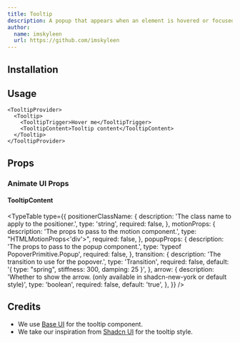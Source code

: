```yaml
---
title: Tooltip
description: A popup that appears when an element is hovered or focused, showing a hint for sighted users.
author:
  name: imskyleen
  url: https://github.com/imskyleen
---
```


<ComponentPreview name="base-tooltip-demo" />

## Installation

<ComponentInstallation name="base-tooltip" />

## Usage

```tsx
<TooltipProvider>
  <Tooltip>
    <TooltipTrigger>Hover me</TooltipTrigger>
    <TooltipContent>Tooltip content</TooltipContent>
  </Tooltip>
</TooltipProvider>
```

## Props

<div className="flex flex-row gap-x-3">
  <ExternalLink
    href="https://base-ui.com/react/components/tooltip"
    text="Docs"
  />
  <ExternalLink
    href="https://base-ui.com/react/components/tooltip#api-reference"
    text="API Reference"
  />
</div>

### Animate UI Props

#### TooltipContent

<TypeTable
  type={{
    positionerClassName: {
      description: 'The class name to apply to the positioner.',
      type: 'string',
      required: false,
    },
    motionProps: {
      description: 'The props to pass to the motion component.',
      type: "HTMLMotionProps<'div'>",
      required: false,
    },
    popupProps: {
      description: 'The props to pass to the popup component.',
      type: 'typeof PopoverPrimitive.Popup',
      required: false,
    },
    transition: {
      description: 'The transition to use for the popover.',
      type: 'Transition',
      required: false,
      default: '{ type: "spring", stiffness: 300, damping: 25 }',
    },
    arrow: {
      description:
        'Whether to show the arrow. (only available in shadcn-new-york or default style)',
      type: 'boolean',
      required: false,
      default: 'true',
    },
  }}
/>

## Credits

- We use [Base UI](https://base-ui.com/react/components/tooltip) for the tooltip component.
- We take our inspiration from [Shadcn UI](https://ui.shadcn.com/docs/components/tooltip) for the tooltip style.
